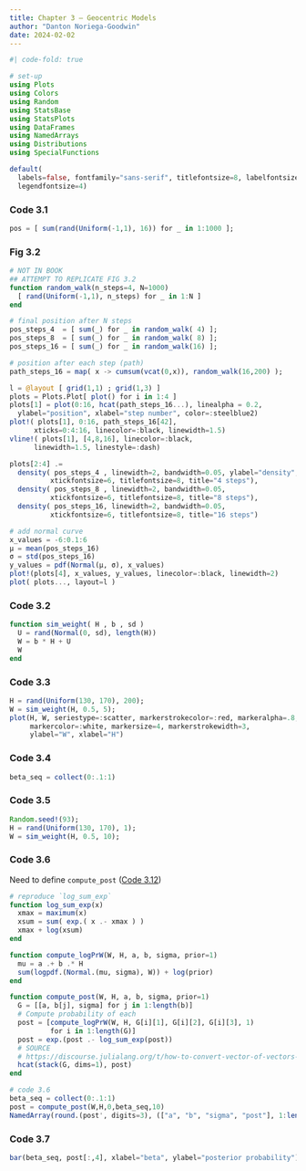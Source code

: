 ```yaml
---
title: Chapter 3 – Geocentric Models
author: "Danton Noriega-Goodwin"
date: 2024-02-02
---
```


```julia
#| code-fold: true

# set-up
using Plots
using Colors
using Random
using StatsBase
using StatsPlots
using DataFrames
using NamedArrays
using Distributions
using SpecialFunctions

default(
  labels=false, fontfamily="sans-serif", titlefontsize=8, labelfontsize=6,
  legendfontsize=4)
```


### Code 3.1

```julia
pos = [ sum(rand(Uniform(-1,1), 16)) for _ in 1:1000 ];
```

### Fig 3.2
```julia
# NOT IN BOOK
## ATTEMPT TO REPLICATE FIG 3.2
function random_walk(n_steps=4, N=1000)
  [ rand(Uniform(-1,1), n_steps) for _ in 1:N ]
end

# final position after N steps
pos_steps_4  = [ sum(_) for _ in random_walk( 4) ];
pos_steps_8  = [ sum(_) for _ in random_walk( 8) ];
pos_steps_16 = [ sum(_) for _ in random_walk(16) ];

# position after each step (path)
path_steps_16 = map( x -> cumsum(vcat(0,x)), random_walk(16,200) );

l = @layout [ grid(1,1) ; grid(1,3) ]
plots = Plots.Plot[ plot() for i in 1:4 ]
plots[1] = plot(0:16, hcat(path_steps_16...), linealpha = 0.2, 
  ylabel="position", xlabel="step number", color=:steelblue2)
plot!( plots[1], 0:16, path_steps_16[42], 
      xticks=0:4:16, linecolor=:black, linewidth=1.5)
vline!( plots[1], [4,8,16], linecolor=:black, 
      linewidth=1.5, linestyle=:dash)

plots[2:4] .= 
  density( pos_steps_4 , linewidth=2, bandwidth=0.05, ylabel="density",
          xtickfontsize=6, titlefontsize=8, title="4 steps"),
  density( pos_steps_8 , linewidth=2, bandwidth=0.05, 
          xtickfontsize=6, titlefontsize=8, title="8 steps"),
  density( pos_steps_16, linewidth=2, bandwidth=0.05, 
          xtickfontsize=6, titlefontsize=8, title="16 steps")

# add normal curve
x_values = -6:0.1:6
μ = mean(pos_steps_16)
σ = std(pos_steps_16)
y_values = pdf(Normal(μ, σ), x_values)
plot!(plots[4], x_values, y_values, linecolor=:black, linewidth=2)
plot( plots..., layout=l )
```

### Code 3.2

```julia
function sim_weight( H , b , sd )
  U = rand(Normal(0, sd), length(H))
  W = b * H + U
  W
end
```

### Code 3.3

```julia
H = rand(Uniform(130, 170), 200);
W = sim_weight(H, 0.5, 5);
plot(H, W, seriestype=:scatter, markerstrokecolor=:red, markeralpha=.8,
     markercolor=:white, markersize=4, markerstrokewidth=3,
     ylabel="W", xlabel="H")
```

### Code 3.4
```julia
beta_seq = collect(0:.1:1)
```

### Code 3.5

```julia
Random.seed!(93);
H = rand(Uniform(130, 170), 1);
W = sim_weight(H, 0.5, 10);
```

### Code 3.6

Need to define `compute_post` ([Code 3.12](#code-3.12))

```julia
# reproduce `log_sum_exp`
function log_sum_exp(x)
  xmax = maximum(x)
  xsum = sum( exp.( x .- xmax ) )
  xmax + log(xsum)
end

function compute_logPrW(W, H, a, b, sigma, prior=1)
  mu = a .+ b .* H
  sum(logpdf.(Normal.(mu, sigma), W)) + log(prior)
end

function compute_post(W, H, a, b, sigma, prior=1)
  G = [[a, b[j], sigma] for j in 1:length(b)]
  # Compute probability of each
  post = [compute_logPrW(W, H, G[i][1], G[i][2], G[i][3], 1) 
          for i in 1:length(G)]
  post = exp.(post .- log_sum_exp(post))
  # SOURCE
  # https://discourse.julialang.org/t/how-to-convert-vector-of-vectors-to-matrix/72609/27
  hcat(stack(G, dims=1), post)
end
```

```julia
# code 3.6
beta_seq = collect(0:.1:1)
post = compute_post(W,H,0,beta_seq,10)
NamedArray(round.(post', digits=3), (["a", "b", "sigma", "post"], 1:length(beta_seq)), ("vars","elem"))
```

### Code 3.7

```julia
bar(beta_seq, post[:,4], xlabel="beta", ylabel="posterior probability")
```

